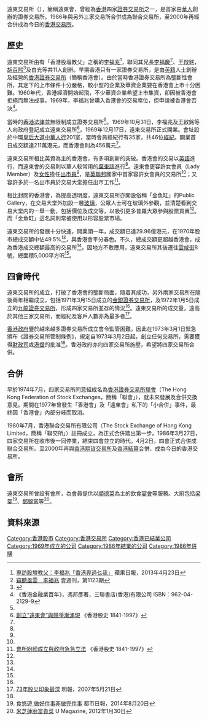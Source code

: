 遠東交易所（{{lang-en|Far East Exchange Limited}}），簡稱遠東會，曾經為[[香港|香港]]四家[[證券交易所|證券交易所]]之一，是首家由[[華人|華人]]創辦的證券交易所。1986年與另外三家交易所合併成為聯合交易所，至2000年再經合併成為今日的[[香港交易所|香港交易所]]。

==歷史==
遠東交易所由有「香港股壇教父」之稱的[[李福兆|李福兆]]<ref name="apple1">[http://hk.apple.nextmedia.com/financeestate/art/20130423/18237570 專訪股壇教父：李福兆「香港畀過乜我」] {{Wayback|url=http://hk.apple.nextmedia.com/financeestate/art/20130423/18237570 |date=20150609185045 }} 蘋果日報，2013年4月23日</ref>，聯同其兄長[[李福慶|李福慶]]<ref>[http://hk.next.nextmedia.com/article/1123/15613033 竊聽風雲　李福兆] {{Wayback|url=http://hk.next.nextmedia.com/article/1123/15613033 |date=20160305011300 }} 壹週刊，第1123期</ref>、[[王啟銘|王啟銘]]，[[胡百熙|胡百熙]]<ref>{{Cite web |url=http://www.cityu.edu.mo/public/university_2011_11_17/visit.html |title=創辦人專訪 - 澳門城市大學 |access-date=2014-10-13 |archive-date=2020-03-29 |archive-url=https://web.archive.org/web/20200329090651/https://www.cityu.edu.mo/public/university_2011_11_17/visit.html |dead-url=no }}</ref>及白光等共11人創辦。早期香港只有一家證券交易所，是由[[英籍|英籍]]人士創辦及經營的[[香港證券交易所|香港證券交易所]]（簡稱香港會）。由於當時香港證券交易所為壟斷性會所，其定下的上市條件十分嚴格，較小型的企業及華資企業要在香港會上市十分困難。1960年代，香港經濟開始起飛，不少華資企業希望上市集資，卻因被香港會拒絕而無法成事。1969年，李福兆曾購入香港會的交易席位，但申請被香港會否決<ref name="fin100">《香港金融業百年》，馮邦彥著，三聯書店(香港)有限公司 ISBN：962-04-2129-9</ref>。

當時的[[香港法律|香港法律]]並無限制成立證券交易所<ref name="fin100"/>。1969年10月31日，李福兆及王啟銘等人向政府登記成立遠東交易所<ref name="hist1">[http://data.book.hexun.com.tw/chapter-17452-1-7.shtml 創立“遠東會”與競爭漸湧現] {{Wayback|url=http://data.book.hexun.com.tw/chapter-17452-1-7.shtml |date=20141021155246 }} 《香港股史 1841-1997》</ref>，1969年12月17日，遠東交易所正式開業。會址設於中環[[皇后大道中|皇后大道中]][[華人行|華人行]]201室，當時會員經紀行有35家，共46位[[經紀|經紀]]。開業首日成交額達211萬港元，而香港會則為456萬元<ref name="hist1"/>。

遠東交易所相比英資為主的香港會，有多項創新的突破。香港會的交易以[[英語|英語]]進行，而遠東會的交易則以華人較常用的[[廣東話|廣東話]]進行<ref name="hist1"/>。遠東會更容許女會員（Lady Member）及[[女性|女性]]擔任[[出市員|出市員]]<ref name="apple1"/>，是[[英聯邦|英聯邦]]國家中首家容許女會員的交易所<ref name="fin100"/>；又容許多於一名出市員於交易大堂擔任出市工作<ref name="hist2">[http://data.book.hexun.com.tw/chapter-17452-1-8.shtml 會所紛紛成立與政府急急立法] {{Wayback|url=http://data.book.hexun.com.tw/chapter-17452-1-8.shtml |date=20141021155626 }} 《香港股史 1841-1997》</ref>。

相比封閉的香港會，為提高透明度，遠東交易所亦開設俗稱「金魚缸」的Public Gallery，在交易大堂外加設一層[[玻璃|玻璃]]，公眾人士可在玻璃外參觀，並清楚看到交易大堂内的一舉一動，包括價位及成交等，以吸引更多普羅大眾參與股票買賣<ref name="fin100"/>。而「金魚缸」這名詞則常被使用以形容股票市場。

遠東交易所的發展十分快速，開業頭一年，成交額已達29.96億港元，在1970年股市總成交額中佔49.5%<ref name="hist2"/>，與香港會平分春色。不久，總成交額更超越香港會，成為香港成交總額最高的交易所<ref name="hist2"/>。因地方不敷應用，遠東交易所其後遷往[[雲咸街|雲咸街]]8號，總面積5,000平方呎<ref name="fin100"/>。

==四會時代==
遠東交易所的成立，打破了香港會的壟斷局面，隨着其成功，另外兩家交易所在隨後兩年相繼成立，包括1971年3月15日成立的[[金銀證券交易所|金銀證券交易所]]，及1972年1月5日成立的[[九龍證券交易所|九龍證券交易所]]，形成四家交易所並存的情況<ref name="hist2"/>。遠東交易所的成交量，遠高於其他三家交易所，而經紀及客戶人數亦為最多者<ref>[http://www.mpfinance.com/htm/finance/20070521/special/mh_mha2.htm 73年股災印象最深] {{Wayback|url=http://www.mpfinance.com/htm/finance/20070521/special/mh_mha2.htm |date=20200623045123 }} 明報，2007年5月21日</ref>。

[[香港政府|香港政府]]鑒於越來越多證券交易所成立會令監管困難，因此在1973年3月1日緊急頒布《證券交易所管制條例》，規定自1973年3月2日起，創立任何交易所，需要獲得[[財政司|財政司]]或[[港督|港督]]的批准<ref name="hist2"/>。香港政府亦向四家交易所施壓，希望將四家交易所合併。

==合併==
早於1974年7月，四家交易所同意組成名為[[香港證券交易所聯會|香港證券交易所聯會]]（The Hong Kong Federation of Stock Exchanges，簡稱「聯會」），就未來發展及合併交換意見。期間在1977年曾發生「香港會」及「遠東會」私下的「小合併」事件，最終因「香港會」內部分岐而取消。

1980年7月，香港聯合交易所有限公司（The Stock Exchange of Hong Kong Limited，簡稱「聯交所」）註冊成立，為正式合併踏出第一步。1986年3月27日，四家交易所在收市後一同停業，結束四會並立的時代。4月2日，四會正式合併成聯合交易所。至2000年再與[[香港期貨交易所|香港期貨交易所]]及[[香港結算|香港結算]]合併，成為今日的香港交易所。

==會所==
遠東交易所曾設有會所，為會員提供以[[順德菜|順德菜]]為主的飲食[[宴會|宴會]]等服務。大廚包括[[梁棠|梁棠]]<ref>[http://www.metrohk.com.hk/pda/pda_detail.php?id=240107&selectedDate=2014-08-20&categoryID=all 食悠遊 做好件事非做完件事] {{Wayback|url=http://www.metrohk.com.hk/pda/pda_detail.php?id=240107&selectedDate=2014-08-20&categoryID=all |date=20160304194722 }} 都市日報，2014年8月20日</ref>、[[鄭錦富|鄭錦富]]等<ref>[http://food.ulifestyle.com.hk/restaurant/news/feature/%E7%B1%B3%E8%8A%9D%E8%93%AE%E5%BB%9A%E5%AF%8C%E8%B2%B4%E8%8F%9C 米芝蓮廚富貴菜] {{Wayback|url=http://food.ulifestyle.com.hk/restaurant/news/feature/%E7%B1%B3%E8%8A%9D%E8%93%AE%E5%BB%9A%E5%AF%8C%E8%B2%B4%E8%8F%9C |date=20160305042537 }} U Magazine, 2012年1月30日</ref>。


==資料來源==
{{references}}

[[Category:香港股市|Category:香港股市]]
[[Category:香港交易所|Category:香港交易所]]
[[Category:香港已結業公司|Category:香港已結業公司]]
[[Category:1969年成立的公司|Category:1969年成立的公司]]
[[Category:1986年結業的公司|Category:1986年結業的公司]]
[[Category:1986年併購|Category:1986年併購]]